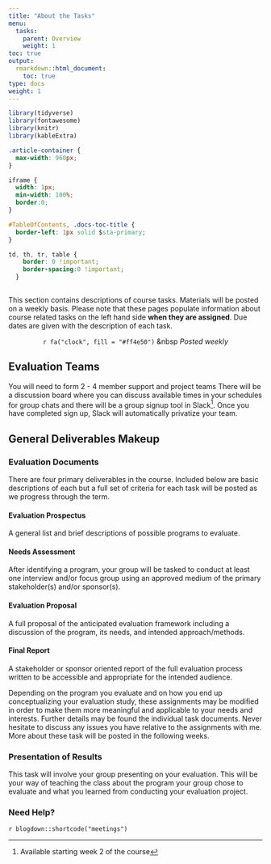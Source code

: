 ```yaml
---
title: "About the Tasks"
menu:
  tasks:
    parent: Overview
    weight: 1
toc: true
output:
  rmarkdown::html_document:
    toc: true
type: docs
weight: 1
---
```


```r
library(tidyverse)
library(fontawesome)
library(knitr)
library(kableExtra)
```

```css
.article-container {
  max-width: 960px;
}

iframe {
  width: 1px;
  min-width: 100%;
  border:0;
}

#TableOfContents, .docs-toc-title {
  border-left: 1px solid $sta-primary;
}

td, th, tr, table {
    border: 0 !important;
    border-spacing:0 !important;
  }
  
```

</style>

This section contains descriptions of course tasks. Materials will be posted on a weekly basis. Please note that these pages populate information about course related tasks on the left hand side **when they are assigned**. Due dates are given with the description of each task.

<center>
`r fa("clock", fill = "#ff4e50")` &nbsp <i>Posted weekly</i> 
</center>

## Evaluation Teams
You will need to form 2 - 4 member support and project teams There will be a discussion board where you can discuss available times in your schedules for group chats and there will be a group signup tool in Slack^[Available starting week 2 of the course]. Once you have completed sign up, Slack will automatically privatize your team. 

## General Deliverables Makeup

### Evaluation Documents
There are four primary deliverables in the course. Included below are basic descriptions of each but a full set of criteria for each task will be posted as we progress through the term.

#### Evaluation Prospectus
A general list and brief descriptions of possible programs to evaluate.

#### Needs Assessment
After identifying a program, your group will be tasked to conduct at least one interview and/or focus group using an approved medium of the primary stakeholder(s) and/or sponsor(s). 

#### Evaluation Proposal
A full proposal of the anticipated evaluation framework including a discussion of the program, its needs, and intended approach/methods.

#### Final Report
A stakeholder or sponsor oriented report of the full evaluation process written to be accessible and appropriate for the intended audience.  

Depending on the program you evaluate and on how you end up conceptualizing your evaluation study, these assignments may be modified in order to make them more meaningful and applicable to your needs and interests. Further details may be found the individual task documents. Never hesitate to discuss any issues you have relative to the assignments with me. More about these task will be posted in the following weeks. 

### Presentation of Results
This task will involve your group presenting on your evaluation. This will be your way of teaching the class about the program your group chose to evaluate and what you learned from conducting your evaluation project.

### Need Help?

`r blogdown::shortcode("meetings")`

